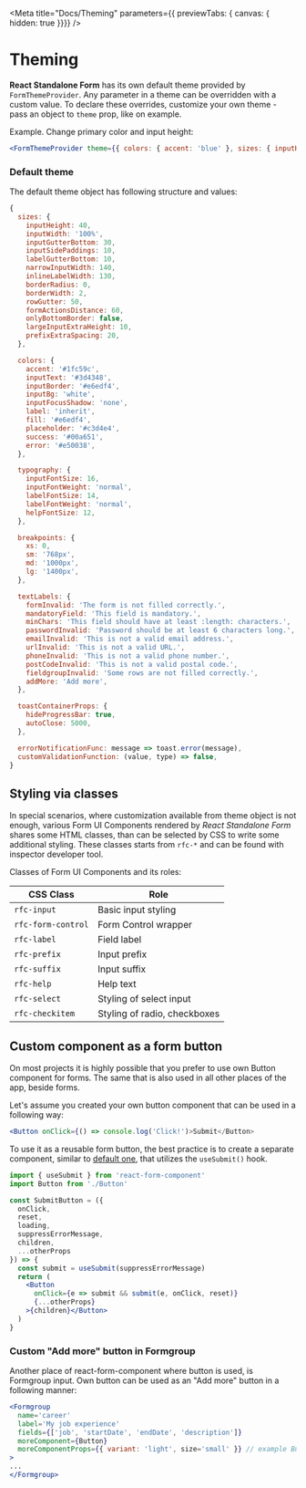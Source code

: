 
<Meta
  title="Docs/Theming"
  parameters={{ previewTabs: { canvas: { hidden: true }}}}
/>

# Theming

**React Standalone Form** has its own default theme provided by
`FormThemeProvider`. Any parameter in a theme can be overridden with a custom
value. To declare these overrides, customize your own theme - pass an object to
`theme` prop, like on example.

Example. Change primary color and input height:

```jsx
<FormThemeProvider theme={{ colors: { accent: 'blue' }, sizes: { inputHeight: 30 } }}>
```

### Default theme

The default theme object has following structure and values:

```js
{
  sizes: {
    inputHeight: 40,
    inputWidth: '100%',
    inputGutterBottom: 30,
    inputSidePaddings: 10,
    labelGutterBottom: 10,
    narrowInputWidth: 140,
    inlineLabelWidth: 130,
    borderRadius: 0,
    borderWidth: 2,
    rowGutter: 50,
    formActionsDistance: 60,
    onlyBottomBorder: false,
    largeInputExtraHeight: 10,
    prefixExtraSpacing: 20,
  },

  colors: {
    accent: '#1fc59c',
    inputText: '#3d4348',
    inputBorder: '#e6edf4',
    inputBg: 'white',
    inputFocusShadow: 'none',
    label: 'inherit',
    fill: '#e6edf4',
    placeholder: '#c3d4e4',
    success: '#00a651',
    error: '#e50038',
  },

  typography: {
    inputFontSize: 16,
    inputFontWeight: 'normal',
    labelFontSize: 14,
    labelFontWeight: 'normal',
    helpFontSize: 12,
  },

  breakpoints: {
    xs: 0,
    sm: '768px',
    md: '1000px',
    lg: '1400px',
  },

  textLabels: {
    formInvalid: 'The form is not filled correctly.',
    mandatoryField: 'This field is mandatory.',
    minChars: 'This field should have at least :length: characters.',
    passwordInvalid: 'Password should be at least 6 characters long.',
    emailInvalid: 'This is not a valid email address.',
    urlInvalid: 'This is not a valid URL.',
    phoneInvalid: 'This is not a valid phone number.',
    postCodeInvalid: 'This is not a valid postal code.',
    fieldgroupInvalid: 'Some rows are not filled correctly.',
    addMore: 'Add more',
  },

  toastContainerProps: {
    hideProgressBar: true,
    autoClose: 5000,
  },

  errorNotificationFunc: message => toast.error(message),
  customValidationFunction: (value, type) => false,
}
```

## Styling via classes

In special scenarios, where customization available from theme object is not
enough, various Form UI Components rendered by *React Standalone Form*
shares some HTML classes, than can be selected by CSS to write some additional
styling. These classes starts from `rfc-*` and can be found with
inspector developer tool.

Classes of Form UI Components and its roles:

| CSS Class          | Role                          |
|--------------------|-------------------------------|
| `rfc-input`        | Basic input styling           |
| `rfc-form-control` | Form Control wrapper          |
| `rfc-label`        | Field label                   |
| `rfc-prefix`       | Input prefix                  |
| `rfc-suffix`       | Input suffix                  |
| `rfc-help`         | Help text                     |
| `rfc-select`       | Styling of select input       |
| `rfc-checkitem`    | Styling of radio, checkboxes  |


## Custom component as a form button

On most projects it is highly possible that you prefer to use own Button component for forms. The same that is also used in all other places of the app, beside forms.

Let's assume you created your own button component that can be used in a following way:

```jsx
<Button onClick={() => console.log('Click!')>Submit</Button>
```

To use it as a reusable form button, the best practice is to create a separate component, similar to [default one](https://github.com/firflant/react-form-component/blob/master/src/default/SubmitButton.tsx), that utilizes the `useSubmit()` hook.

```jsx
import { useSubmit } from 'react-form-component'
import Button from './Button'

const SubmitButton = ({
  onClick,
  reset,
  loading,
  suppressErrorMessage,
  children,
  ...otherProps
}) => {
  const submit = useSubmit(suppressErrorMessage)
  return (
    <Button
      onClick={e => submit && submit(e, onClick, reset)}
      {...otherProps}
    >{children}</Button>
  )
}
```

### Custom "Add more" button in Formgroup

Another place of react-form-component where button is used, is Formgroup input. Own button can be used as an "Add more" button in a following manner:


```jsx
<Formgroup
  name='career'
  label='My job experience'
  fields={['job', 'startDate', 'endDate', 'description']}
  moreComponent={Button}
  moreComponentProps={{ variant: 'light', size='small' }} // example Button props.
>
...
</Formgroup>
```
